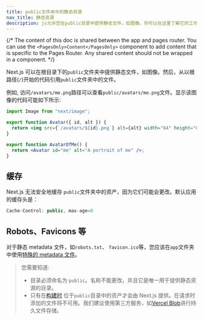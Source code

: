 ```yaml
---
title: public文件夹中的静态资源
nav_title: 静态资源
description: js允许您在public目录中提供静态文件，如图像。你可以在这里了解它的工作原理。
---
```


{/* The content of this doc is shared between the app and pages router. You can use the `<PagesOnly>Content</PagesOnly>` component to add content that is specific to the Pages Router. Any shared content should not be wrapped in a component. */}

Next.js 可以在根目录下的`public`文件夹中提供静态文件，如图像。然后，从以根路径(`/`)开始的代码引用`public`文件夹中的文件。

例如, 访问`/avatars/me.png`路径可以查看`public/avatars/me.png`文件。显示该图像的代码可能如下所示:

```jsx filename="avatar.js"
import Image from "next/image";

export function Avatar({ id, alt }) {
  return <img src={`/avatars/${id}.png`} alt={alt} width="64" height="64" />;
}

export function AvatarOfMe() {
  return <Avatar id="me" alt="A portrait of me" />;
}
```

## 缓存

Next.js 无法安全地缓存 `public`文件夹中的资产，因为它们可能会更改。默认应用的缓存头是：

```jsx
Cache-Control: public, max-age=0
```

## Robots、Favicons 等

对于静态 metadata 文件，如`robots.txt`、 `favicon.ico`等，您应该在`app`文件夹中使用[特殊的 metadata 文件](/docs/content/app/api-reference/file-conventions/metadata)。

> 您需要知道:
>
> - 目录必须命名为 `public`。名称不能更改，并且它是唯一用于提供静态资源的目录。
> - 只有在[构建时](/docs/content/app/api-reference/next-cli#build) 位于`public`目录中的资产才会由 Next.js 提供。在请求时添加的文件将不可用。我们建议使用第三方服务，如[Vercel Blob](https://vercel.com/docs/storage/vercel-blob?utm_source=next-site&utm_medium=docs&utm_campaign=next-website)进行持久文件存储。
